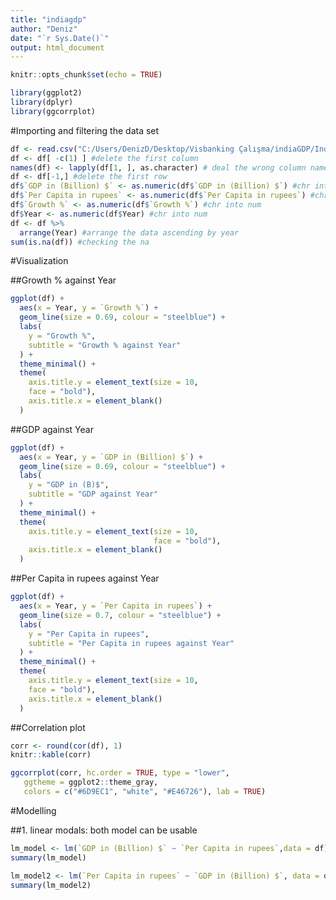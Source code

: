 ---
title: "indiagdp"
author: "Deniz"
date: "`r Sys.Date()`"
output: html_document
---

```{r setup, include=FALSE}
knitr::opts_chunk$set(echo = TRUE)
```

```{r}
library(ggplot2)
library(dplyr)
library(ggcorrplot)
```

#Importing and filtering the data set

```{r}
df <- read.csv("C:/Users/DenizD/Desktop/Visbanking Çalışma/indiaGDP/India_GDP_1960-2022.csv", header = TRUE) #import
df <- df[ -c(1) ] #delete the first column 
names(df) <- lapply(df[1, ], as.character) # deal the wrong column names
df <- df[-1,] #delete the first row 
df$`GDP in (Billion) $` <- as.numeric(df$`GDP in (Billion) $`) #chr into num
df$`Per Capita in rupees` <- as.numeric(df$`Per Capita in rupees`) #chr into num
df$`Growth %` <- as.numeric(df$`Growth %`) #chr into num
df$Year <- as.numeric(df$Year) #chr into num
df <- df %>% 
  arrange(Year) #arrange the data ascending by year
sum(is.na(df)) #checking the na
```

#Visualization

##Growth % against Year
```{r}
ggplot(df) +
  aes(x = Year, y = `Growth %`) +
  geom_line(size = 0.69, colour = "steelblue") +
  labs(
    y = "Growth %",
    subtitle = "Growth % against Year"
  ) +
  theme_minimal() +
  theme(
    axis.title.y = element_text(size = 10,
    face = "bold"),
    axis.title.x = element_blank()
  )
```

##GDP against Year
```{r}
ggplot(df) +
  aes(x = Year, y = `GDP in (Billion) $`) +
  geom_line(size = 0.69, colour = "steelblue") +
  labs(
    y = "GDP in (B)$",
    subtitle = "GDP against Year"
  ) +
  theme_minimal() +
  theme(
    axis.title.y = element_text(size = 10,
                                face = "bold"),
    axis.title.x = element_blank()
  )
```

##Per Capita in rupees against Year 
```{r}
ggplot(df) +
  aes(x = Year, y = `Per Capita in rupees`) +
  geom_line(size = 0.7, colour = "steelblue") +
  labs(
    y = "Per Capita in rupees",
    subtitle = "Per Capita in rupees against Year"
  ) +
  theme_minimal() +
  theme(
    axis.title.y = element_text(size = 10,
    face = "bold"),
    axis.title.x = element_blank()
  )
```

##Correlation plot
```{r}
corr <- round(cor(df), 1)
knitr::kable(corr)

ggcorrplot(corr, hc.order = TRUE, type = "lower",
   ggtheme = ggplot2::theme_gray,
   colors = c("#6D9EC1", "white", "#E46726"), lab = TRUE)
```

#Modelling 

##1. linear modals: both model can be usable
```{r}
lm_model <- lm(`GDP in (Billion) $` ~ `Per Capita in rupees`,data = df)
summary(lm_model)

lm_model2 <- lm(`Per Capita in rupees` ~ `GDP in (Billion) $`, data = df)
summary(lm_model2)
```